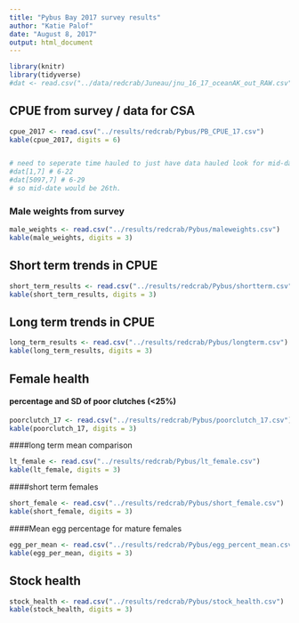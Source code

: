 ```yaml
---
title: "Pybus Bay 2017 survey results"
author: "Katie Palof"
date: "August 8, 2017"
output: html_document
---
```


```r
library(knitr)
library(tidyverse)
#dat <- read.csv("../data/redcrab/Juneau/jnu_16_17_oceanAK_out_RAW.csv")

```

## CPUE from survey / data for CSA
```r
cpue_2017 <- read.csv("../results/redcrab/Pybus/PB_CPUE_17.csv")
kable(cpue_2017, digits = 6)


# need to seperate time hauled to just have data hauled look for mid-date 
#dat[1,7] # 6-22
#dat[5097,7] # 6-29
# so mid-date would be 26th.
```

### Male weights from survey 
```r
male_weights <- read.csv("../results/redcrab/Pybus/maleweights.csv")
kable(male_weights, digits = 3)
```

## Short term trends in CPUE
```r
short_term_results <- read.csv("../results/redcrab/Pybus/shortterm.csv")
kable(short_term_results, digits = 3)
```


## Long term trends in CPUE
```r
long_term_results <- read.csv("../results/redcrab/Pybus/longterm.csv")
kable(long_term_results, digits = 3)
```

## Female health
#### percentage and SD of poor clutches (<25%)
```r
poorclutch_17 <- read.csv("../results/redcrab/Pybus/poorclutch_17.csv")
kable(poorclutch_17, digits = 3)
```


####long term mean comparison
```r
lt_female <- read.csv("../results/redcrab/Pybus/lt_female.csv")
kable(lt_female, digits = 3)
```

####short term females
```r
short_female <- read.csv("../results/redcrab/Pybus/short_female.csv")
kable(short_female, digits = 3)
```


####Mean egg percentage for mature females
```r
egg_per_mean <- read.csv("../results/redcrab/Pybus/egg_percent_mean.csv")
kable(egg_per_mean, digits = 3)
```



## Stock health
```r
stock_health <- read.csv("../results/redcrab/Pybus/stock_health.csv")
kable(stock_health, digits = 3)
```




